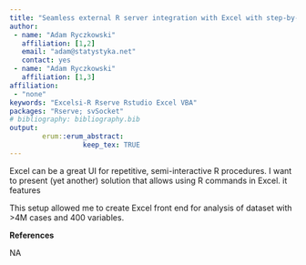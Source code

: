 ```yaml
---
title: "Seamless external R server integration with Excel with step-by-step debugging of the R code"
author:
 - name: "Adam Ryczkowski"
   affiliation: [1,2]
   email: "adam@statystyka.net"
   contact: yes
 - name: "Adam Ryczkowski"
   affiliation: [1,3]
affiliation:
 - "none"
keywords: "Excelsi-R Rserve Rstudio Excel VBA"
packages: "Rserve; svSocket"
# bibliography: bibliography.bib
output:  
        erum::erum_abstract:
                  keep_tex: TRUE
---
```


Excel can be a great UI for repetitive, semi-interactive R procedures. I
want to present (yet another) solution that allows using R commands in
Excel. it features
\begin{enum}
 \item ability to connect to external R server so you don't have to be limited by local RAM/CPU
 \item inspection of variables on external R server
 \item compatibility with RStudio with its awesome step-by-step debugging capabilities
 \end{enum}
This setup allowed me to create Excel front end for analysis of dataset
with &gt;4M cases and 400 variables.

**References**

NA
